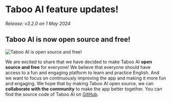 # Taboo AI feature updates!

_Release: v3.2.0 on 1 May 2024_

## Taboo AI is now open source and free!

![Taboo AI is open source and free!](/images/features/open_source.jpg)

We are excited to share that we have decided to make Taboo AI **open source and free** for everyone! We believe that everyone should have access to a fun and engaging platform to learn and practice English. And we want to focus on continuously improving the app and making it more fun and engaging. We hope that by making Taboo AI open source, we can **collaborate with the community** to make the app better together. You can find the source code of Taboo AI on [GitHub](https://github.com/xmliszt/taboo-ai).
